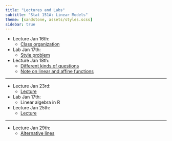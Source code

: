 ```yaml
---
title: "Lectures and Labs"
subtitle: "Stat 151A: Linear Models"
theme: [sandstone, assets/styles.scss]
sidebar: true
---
```



- Lecture Jan 16th:
    - [Class organization](Lecture1.qmd)

- Lab Jan 17th:
    - [Style problem](lab1_student_version.Rmd)

- Lecture Jan 18th:
    - [Different kinds of questions](Lecture2_examples.ipynb) 
    - [Note on linear and affine functions](Lecture2_linearity_note.qmd)


---

- Lecture Jan 23rd:
    - [Lecture](Lecture3.qmd)

- Lab Jan 17th:
    - Linear algebra in R

- Lecture Jan 25th:
    - [Lecture](Lecture4.qmd)

---


- Lecture Jan 29th:
    - [Alternative lines](Lecture5.ipynb)

